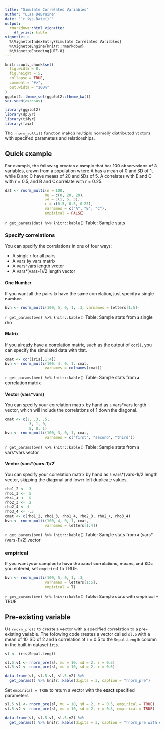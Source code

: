 ```yaml
---
title: "Simulate Correlated Variables"
author: "Lisa DeBruine"
date: "`r Sys.Date()`"
output: 
  rmarkdown::html_vignette:
    df_print: kable
vignette: >
  %\VignetteIndexEntry{Simulate Correlated Variables}
  %\VignetteEngine{knitr::rmarkdown}
  %\VignetteEncoding{UTF-8}
---
```


```r
knitr::opts_chunk$set(
  fig.width = 8,
  fig.height = 5,
  collapse = TRUE,
  comment = "#>",
  out.width = "100%"
)
ggplot2::theme_set(ggplot2::theme_bw())
set.seed(8675309)
```

```r
library(ggplot2)
library(dplyr)
library(tidyr)
library(faux)
```

The `rnorm_multi()` function makes multiple normally distributed vectors with specified parameters and relationships. 

## Quick example

For example, the following creates a sample that has 100 observations of 3 variables, drawn from a population where A has a mean of 0 and SD of 1, while B and C have means of 20 and SDs of 5. A correlates with B and C with r = 0.5, and B and C correlate with r = 0.25.


```r

dat <- rnorm_multi(n = 100, 
                  mu = c(0, 20, 20),
                  sd = c(1, 5, 5),
                  r = c(0.5, 0.5, 0.25), 
                  varnames = c("A", "B", "C"),
                  empirical = FALSE)

```


`r get_params(dat) %>% knitr::kable()`
Table: Sample stats

### Specify correlations {#spec_r}

You can specify the correlations in one of four ways:

* A single r for all pairs
* A vars by vars matrix
* A vars\*vars length vector
* A vars\*(vars-1)/2 length vector

#### One Number

If you want all the pairs to have the same correlation, just specify a single number. 

```r
bvn <- rnorm_multi(100, 5, 0, 1, .3, varnames = letters[1:5])
```

`r get_params(bvn) %>% knitr::kable()`
Table: Sample stats from a single rho

#### Matrix

If you already have a correlation matrix, such as the output of `cor()`, you can specify the simulated data with that.

```r
cmat <- cor(iris[,1:4])
bvn <- rnorm_multi(100, 4, 0, 1, cmat, 
                  varnames = colnames(cmat))
```

`r get_params(bvn) %>% knitr::kable()`
Table: Sample stats from a correlation matrix

#### Vector (vars\*vars)

You can specify your correlation matrix by hand as a vars\*vars length vector, which will include the correlations of 1 down the diagonal.

```r
cmat <- c(1, .3, .5,
          .3, 1, 0,
          .5, 0, 1)
bvn <- rnorm_multi(100, 3, 0, 1, cmat, 
                  varnames = c("first", "second", "third"))
```

`r get_params(bvn) %>% knitr::kable()`
Table: Sample stats from a vars\*vars vector

#### Vector (vars\*(vars-1)/2)

You can specify your correlation matrix by hand as a vars\*(vars-1)/2 length vector, skipping the diagonal and lower left duplicate values.

```r
rho1_2 <- .3
rho1_3 <- .5
rho1_4 <- .5
rho2_3 <- .2
rho2_4 <- 0
rho3_4 <- -.3
cmat <- c(rho1_2, rho1_3, rho1_4, rho2_3, rho2_4, rho3_4)
bvn <- rnorm_multi(100, 4, 0, 1, cmat, 
                  varnames = letters[1:4])
```

`r get_params(bvn) %>% knitr::kable()`
Table: Sample stats from a (vars\*(vars-1)/2) vector

### empirical

If you want your samples to have the *exact* correlations, means, and SDs you entered, set `empirical` to TRUE.

```r
bvn <- rnorm_multi(100, 5, 0, 1, .3, 
                  varnames = letters[1:5], 
                  empirical = T)
```

`r get_params(bvn) %>% knitr::kable()`
Table: Sample stats with empirical = TRUE

## Pre-existing variable

Us `rnorm_pre()` to create a vector with a specified correlation to a pre-existing variable. The following code creates a vector called `sl.5` with a mean of 10, SD of 2 and a correlation of r = 0.5 to the `Sepal.Length` column in the built-in dataset `iris`.

```r
sl <- iris$Sepal.Length

sl.5.v1 <- rnorm_pre(sl, mu = 10, sd = 2, r = 0.5)
sl.5.v2 <- rnorm_pre(sl, mu = 10, sd = 2, r = 0.5)
```

```r
data.frame(sl, sl.5.v1, sl.5.v2) %>%
  get_params() %>% knitr::kable(digits = 3, caption = "rnorm_pre")
```

Set `empirical = TRUE` to return a vector with the **exact** specified parameters.

```r
sl.5.v1 <- rnorm_pre(sl, mu = 10, sd = 2, r = 0.5, empirical = TRUE)
sl.5.v2 <- rnorm_pre(sl, mu = 10, sd = 2, r = 0.5, empirical = TRUE)
```

```r
data.frame(sl, sl.5.v1, sl.5.v2) %>%
  get_params() %>% knitr::kable(digits = 3, caption = "rnorm_pre with empirical = TRUE")
```

